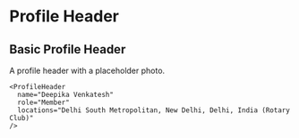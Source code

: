 
# Profile Header

## Basic Profile Header

A profile header with a placeholder photo.

<ProfileHeader
  className="mb-32"
  name="Deepika Venkatesh"
  role="Member"
  locations="Delhi South Metropolitan, New Delhi, Delhi, India (Rotary Club)"
/>

```tsx
<ProfileHeader
  name="Deepika Venkatesh"
  role="Member"
  locations="Delhi South Metropolitan, New Delhi, Delhi, India (Rotary Club)"
/>
```
